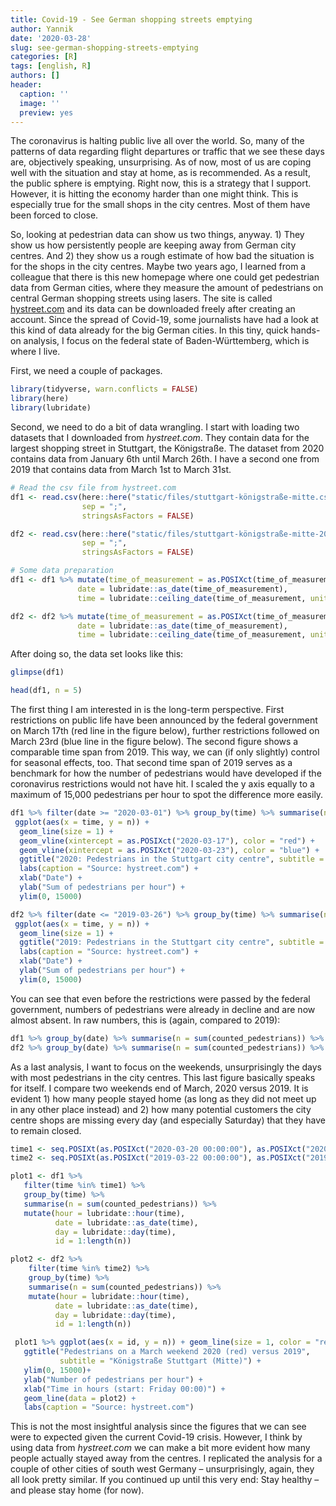 ```yaml
---
title: Covid-19 - See German shopping streets emptying
author: Yannik
date: '2020-03-28'
slug: see-german-shopping-streets-emptying
categories: [R]
tags: [english, R]
authors: []
header:
  caption: ''
  image: ''
  preview: yes
---
```


The coronavirus is halting public live all over the world. So, many of the patterns of data regarding flight departures or traffic that we see these days are, objectively speaking, unsurprising.  As of now, most of us are coping well with the situation and stay at home, as is recommended. As a result, the public sphere is emptying. Right now, this is a strategy that I support. However, it is hitting the economy harder than one might think. This is especially true for the small shops in the city centres. Most of them have been forced to close. 

So, looking at pedestrian data can show us two things, anyway. 1) They show us how persistently people are keeping away from German city centres. And 2) they show us a rough estimate of how bad the situation is for the shops in the city centres. Maybe two years ago, I learned from a colleague that there is this new homepage where one could get pedestrian data from German cities, where they measure the amount of pedestrians on central German shopping streets using lasers. The site is called [hystreet.com](https://hystreet.com/) and its data can be downloaded freely after creating an account. Since the spread of Covid-19, some journalists have had a look at this kind of data already for the big German cities. In this tiny, quick hands-on analysis, I focus on the federal state of Baden-Württemberg, which is where I live. 

First, we need a couple of packages.

```r
library(tidyverse, warn.conflicts = FALSE)
library(here)
library(lubridate)

```

Second, we need to do a bit of data wrangling. I start with loading two datasets that I downloaded from *hystreet.com*. They contain data for the largest shopping street in Stuttgart, the Königstraße. The dataset from 2020 contains data from January 6th until March 26th. I have a second one from 2019 that contains data from March 1st to March 31st. 

```r

# Read the csv file from hystreet.com
df1 <- read.csv(here::here("static/files/stuttgart-königstraße-mitte.csv"), 
                sep = ";", 
                stringsAsFactors = FALSE)

df2 <- read.csv(here::here("static/files/stuttgart-königstraße-mitte-2019.csv"), 
                sep = ";", 
                stringsAsFactors = FALSE)

# Some data preparation
df1 <- df1 %>% mutate(time_of_measurement = as.POSIXct(time_of_measurement),
               date = lubridate::as_date(time_of_measurement),
               time = lubridate::ceiling_date(time_of_measurement, unit = "hours"))

df2 <- df2 %>% mutate(time_of_measurement = as.POSIXct(time_of_measurement),
               date = lubridate::as_date(time_of_measurement),
               time = lubridate::ceiling_date(time_of_measurement, unit = "hours"))

```

After doing so, the data set looks like this:

```r
glimpse(df1)

head(df1, n = 5)
```

The first thing I am interested in is the long-term perspective. First restrictions on public life have been announced by the federal government on March 17th (red line in the figure below), further restrictions followed on March 23rd (blue line in the figure below). The second figure shows a comparable time span from 2019. This way, we can (if only slightly) control for seasonal effects, too. That second time span of 2019 serves as a benchmark for how the number of pedestrians would have developed if the coronavirus restrictions would not have hit. I scaled the y axis equally to a maximum of 15,000 pedestrians per hour to spot the difference more easily.

```r
df1 %>% filter(date >= "2020-03-01") %>% group_by(time) %>% summarise(n = sum(counted_pedestrians)) %>%
 ggplot(aes(x = time, y = n)) + 
  geom_line(size = 1) +
  geom_vline(xintercept = as.POSIXct("2020-03-17"), color = "red") +
  geom_vline(xintercept = as.POSIXct("2020-03-23"), color = "blue") +
  ggtitle("2020: Pedestrians in the Stuttgart city centre", subtitle = "Cumulated number on Königstraße (Mitte)") + 
  labs(caption = "Source: hystreet.com") + 
  xlab("Date") + 
  ylab("Sum of pedestrians per hour") +
  ylim(0, 15000)

df2 %>% filter(date <= "2019-03-26") %>% group_by(time) %>% summarise(n = sum(counted_pedestrians)) %>%
 ggplot(aes(x = time, y = n)) + 
  geom_line(size = 1) +
  ggtitle("2019: Pedestrians in the Stuttgart city centre", subtitle = "Cumulated number on Königstraße (Mitte)") + 
  labs(caption = "Source: hystreet.com") + 
  xlab("Date") + 
  ylab("Sum of pedestrians per hour") + 
  ylim(0, 15000)

```

You can see that even before the restrictions were passed by the federal government, numbers of pedestrians were already in decline and are now almost absent. In raw numbers, this is (again, compared to 2019):

```r
df1 %>% group_by(date) %>% summarise(n = sum(counted_pedestrians)) %>% tail(., n = 7)
df2 %>% group_by(date) %>% summarise(n = sum(counted_pedestrians)) %>% tail(., n = 7)

```

As a last analysis, I want to focus on the weekends, unsurprisingly the days with most pedestrians in the city centres. This last figure basically speaks for itself. I compare two weekends end of March, 2020 versus 2019. It is evident 1) how many people stayed home (as long as they did not meet up in any other place instead) and 2) how many potential customers the city centre shops are missing every day (and especially Saturday) that they have to remain closed. 

```r
time1 <- seq.POSIXt(as.POSIXct("2020-03-20 00:00:00"), as.POSIXct("2020-03-23 00:00:00"), by = "hour")
time2 <- seq.POSIXt(as.POSIXct("2019-03-22 00:00:00"), as.POSIXct("2019-03-25 00:00:00"), by = "hour")

plot1 <- df1 %>%
   filter(time %in% time1) %>%
   group_by(time) %>%
   summarise(n = sum(counted_pedestrians)) %>%
   mutate(hour = lubridate::hour(time),
          date = lubridate::as_date(time),
          day = lubridate::day(time),
          id = 1:length(n))

plot2 <- df2 %>%
    filter(time %in% time2) %>%
    group_by(time) %>%
    summarise(n = sum(counted_pedestrians)) %>% 
    mutate(hour = lubridate::hour(time),
          date = lubridate::as_date(time),
          day = lubridate::day(time),
          id = 1:length(n))

 plot1 %>% ggplot(aes(x = id, y = n)) + geom_line(size = 1, color = "red") +
   ggtitle("Pedestrians on a March weekend 2020 (red) versus 2019",
           subtitle = "Königstraße Stuttgart (Mitte)") +
   ylim(0, 15000)+
   ylab("Number of pedestrians per hour") +
   xlab("Time in hours (start: Friday 00:00)") +
   geom_line(data = plot2) +
   labs(caption = "Source: hystreet.com")

```

This is not the most insightful analysis since the figures that we can see were to expected given the current Covid-19 crisis. However, I think by using data from *hystreet.com* we can make a bit more evident how many people actually stayed away from the centres. I replicated the analysis for a couple of other cities of south west Germany -- unsurprisingly, again, they all look pretty similar. If you continued up until this very end: Stay healthy -- and please stay home (for now). 